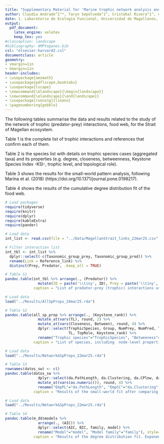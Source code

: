```yaml
---
title: "Supplementary Material for 'Marine trophic network analysis and its potential resilience in the Strait of Magellan'"
author: Claudia Andrade^1^*, Taryn Sepúlveda^1^, Cristóbal Rivera^1^, Cristian Aldea^2^ & Tomás I. Marina^3^
date: 1. Laboratorio de Ecología Funcional, Universidad de Magallanes, Punta Arenas, Chile. \newline 2. Centro de Investigación GAIA Antártica and Departamento de Ciencias y Recursos Naturales, Universidad de Magallanes, Punta Arenas, Chile. \newline 3. Centro Austral de Investigaciones Científicas (CADIC-CONICET), Ushuaia, Argentina. \newline *Corresponding author (claudia.andrade@umag.cl)
output:
  pdf_document:
    latex_engine: xelatex
    keep_tex: yes
#classoption: landscape
#bibliography: AMPYaganes.bib
csl: "elsevier-harvard2.csl"
documentclass: article
geometry:
- vmargin=1in
- hmargin=1in
header-includes:
- \usepackage{amsmath}
- \usepackage{pdflscape,booktabs}
- \usepackage{lscape}
- \newcommand{\blandscape}{\begin{landscape}}
- \newcommand{\elandscape}{\end{landscape}}
- \usepackage[running]{lineno}
- \pagenumbering{gobble}
---
```


<!-- author: "Claudia Andrade^1^, Taryn Sepúlveda^1^, Cristóbal Rivera^1^, Cristian Aldea^2^ & Tomás I. Marina^3^" -->
<!-- date: 1. Laboratorio de Ecologia Funcional, Universidad de Magallanes, Punta Arenas, Chile. \newline 2. Centro de Investigacion GAIA Antartica and Departamento de Ciencias y Recursos Naturales, Universidad de Magallanes, Punta Arenas, Chile. -->

The following tables summarise the data and results related to the study of the network of trophic (predator-prey) interactions, food web, for the Strait of Magellan ecosystem.

Table 1 is the complete list of trophic interactions and references that confirm each of them.

Table 2 is the species list with details on trophic species cases (aggregated taxa) and its properties (e.g. degree, closeness, betweenness, Keystone Species Index -KSI-, trophic level, and topological role).

Table 3 shows the results for the small-world pattern analysis, following Marina et al. (2018) (https://doi.org/10.1371/journal.pone.0198217).

Table 4 shows the results of the cumulative degree distribution fit of the food web.

\newpage
\blandscape

```r

# Load packages
require(tidyverse)
require(knitr)
require(dplyr)
require(kableExtra)
require(pander)

# Load data
int_list <- read.csv(file = "../Data/MagellanStrait_links_22mar25.csv", header = TRUE)

# Filter interaction list
int_tbl <- int_list %>% 
  dplyr::select(-c(Taxonomic_group_prey, Taxonomic_group_pred)) %>% 
  rename(Link = Reference_link) %>% 
  distinct(Prey, Predator, .keep_all = TRUE)

# Table S1
pandoc.table(int_tbl %>% arrange(., (Predator)) %>% 
               mutate(ID = paste('\\tiny', ID), Prey = paste('\\tiny', Prey), Predator = paste('\\tiny', Predator), Reference = paste('\\tiny', Reference), Link = paste('\\tiny', Link)), style="multiline", split.tables = Inf, justify = c("left","left","left","left","right"),
             caption = "List of predator-prey (trophic) interactions used to build the food web of the Strait of Magellan. References and link to them (Link) are provided for each interaction.")

```

\newpage

```r

# Load data
load("../Results/AllSpProps_24mar25.rda")

# Table S2
pandoc.table(all_sp_prop %>% arrange(., (Keystone_rank)) %>% 
               mutate_at(vars(TL), round, 2) %>% 
               mutate_at(vars(Closeness, Between), round, 4) %>% 
               dplyr::select(TrophicSpecies, Group, NumPrey, NumPred, TotalDegree, Closeness, Between,
                             TL, TopRole, Keystone_rank) %>% 
               rename("Trophic species"="TrophicSpecies", "Betweeness"="Between", "KSI rank"="Keystone_rank"), style="multiline", split.tables = Inf, justify = c("left", "left","center","center","center","center","center","center","center","center"),
             caption = "List of species, including  node-level properties, for the food web of the Strait of Magellan. NumPrey: Number of prey; NumPred: Number of predators; TL: Trophic Level; TopRole: Topological role, where 'hubcon' = network connector, 'modcon' = module connector, 'modhub' = module hub, and 'modspe' = module specialist; KSI rank: Keystone Species Index ranking.")

```

\elandscape

\newpage

```r

# Load data
load("../Results/Network&SpProps_22mar25.rda")

# Table S3
rownames(datos_sw) <- c()
pandoc.table(datos_sw %>%
               dplyr::select(da.PathLength, da.Clustering, da.CPlow, da.CPhigh, da.CClow, da.CChigh, da.isSW) %>% 
               mutate_at(vars(as.numeric()), round, 4) %>% 
               rename("EmpPL"="da.PathLength", "EmpCC"="da.Clustering", "RndPLLow"="da.CPlow", "RndPLUp"="da.CPhigh", "RndCCLow"="da.CClow", "RndCCUp"="da.CChigh", "SW"="da.isSW"), style="multiline", split.tables = Inf, justify = c("left","left","left","left","left","left","center"),
             caption = "Results of the small-world fit after comparing empirical and random Path Length and Clustering Coefficient properties. 1000 random networks were built for comparison with the empirical case. EmpPL: Empirical Path Length; EmpCC: Empirical Clustering Coefficient; RndPLLow: Path Length confidence interval lower limit for random networks; RndPLUp: Path Length confidence interval upper limit for random networks; RndCCLow: Clustering Coefficient confidence interval lower limit for random networks; RndCCUp: Clustering Coefficient confidence interval upper limit for random networks. Note that the empirical path length (EmpPL) is shorter than the confidence interval for its random counterpart (RndPLLow-RndPLUp) and the empirical clustering coefficient (EmpCC) is greater than the confidence interval for its random counterpart (RndCCLow-RndCCUp).")

```

\newpage

```r

# Load data
load("../Results/Network&SpProps_22mar25.rda")

# Table S4
pandoc.table(m_dd$models %>%
               arrange(., (AIC)) %>%
               dplyr::select(AIC, BIC, family, model) %>%
               rename("Model"="model", "Model family"="family"), style="multiline", split.tables = Inf, justify = c("left","left","left","left"),
             caption = "Results of the degree distribution fit. Exponential and power law model families were tested, and AIC (Akaike Information Criterion) and BIC (Bayesian Information Criterion) were used to select the best fit (i.e., lower AIC and BIC). The exponential model is the best fit.")

```
